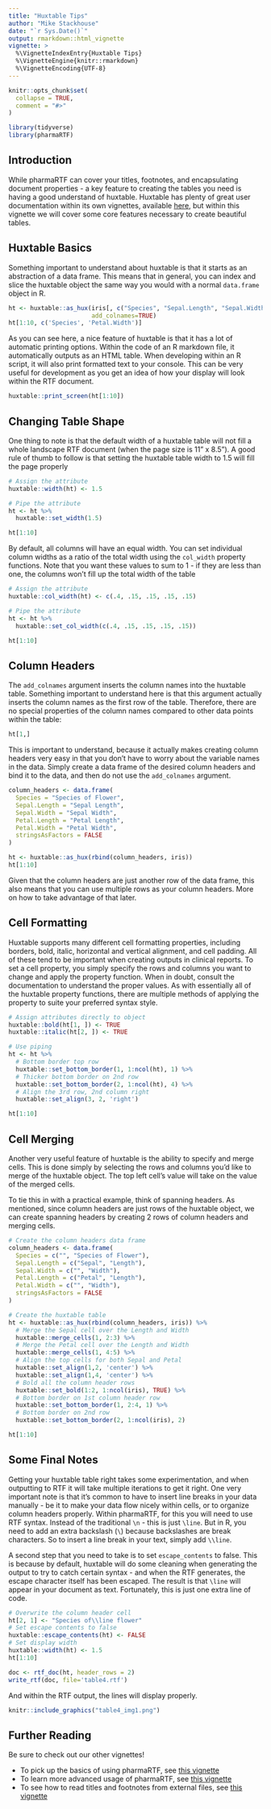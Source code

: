 ```yaml
---
title: "Huxtable Tips"
author: "Mike Stackhouse"
date: "`r Sys.Date()`"
output: rmarkdown::html_vignette
vignette: >
  %\VignetteIndexEntry{Huxtable Tips}
  %\VignetteEngine{knitr::rmarkdown}
  %\VignetteEncoding{UTF-8}
---
```


```r
knitr::opts_chunk$set(
  collapse = TRUE,
  comment = "#>"
)

library(tidyverse)
library(pharmaRTF)
```

## Introduction

While pharmaRTF can cover your titles, footnotes, and encapsulating document properties - a key feature to creating the tables you need is having a good understand of huxtable. Huxtable has plenty of great user documentation within its own vignettes, available [here](https://hughjonesd.github.io/huxtable/), but within this vignette we will cover some core features necessary to create beautiful tables. 

## Huxtable Basics

Something important to understand about huxtable is that it starts as an abstraction of a data frame. This means that in general, you can index and slice the huxtable object the same way you would with a normal `data.frame` object in R. 

```r
ht <- huxtable::as_hux(iris[, c("Species", "Sepal.Length", "Sepal.Width", "Petal.Length", "Petal.Width")], 
                       add_colnames=TRUE)
ht[1:10, c('Species', 'Petal.Width')]
```

As you can see here, a nice feature of huxtable is that it has a lot of automatic printing options. Within the code of an R markdown file, it automatically outputs as an HTML table. When developing within an R script, it will also print formatted text to your console. This can be very useful for development as you get an idea of how your display will look within the RTF document.

```r
huxtable::print_screen(ht[1:10])
```

## Changing Table Shape

One thing to note is that the default width of a huxtable table will not fill a whole landscape RTF document (when the page size is 11" x 8.5"). A good rule of thumb to follow is that setting the huxtable table width to 1.5 will fill the page properly

```r
# Assign the attribute
huxtable::width(ht) <- 1.5

# Pipe the attribute
ht <- ht %>% 
  huxtable::set_width(1.5)

ht[1:10]

```

By default, all columns will have an equal width. You can set individual column widths as a ratio of the total width using the `col_width` property functions. Note that you want these values to sum to 1 - if they are less than one, the columns won't fill up the total width of the table

```r
# Assign the attribute
huxtable::col_width(ht) <- c(.4, .15, .15, .15, .15)

# Pipe the attribute
ht <- ht %>% 
  huxtable::set_col_width(c(.4, .15, .15, .15, .15))

ht[1:10]

```

## Column Headers

The `add_colnames` argument inserts the column names into the huxtable table. Something important to understand here is that this argument actually inserts the column names as the first row of the table. Therefore, there are no special properties of the column names compared to other data points within the table:
```r
ht[1,]
```

This is important to understand, because it actually makes creating column headers very easy in that you don't have to worry about the variable names in the data. Simply create a data frame of the desired column headers and bind it to the data, and then do not use the `add_colnames` argument. 

```r
column_headers <- data.frame(
  Species = "Species of Flower",
  Sepal.Length = "Sepal Length",
  Sepal.Width = "Sepal Width",
  Petal.Length = "Petal Length",
  Petal.Width = "Petal Width",
  stringsAsFactors = FALSE
)

ht <- huxtable::as_hux(rbind(column_headers, iris))
ht[1:10]
```
 
Given that the column headers are just another row of the data frame, this also means that you can use multiple rows as your column headers. More on how to take advantage of that later. 

## Cell Formatting

Huxtable supports many different cell formatting properties, including borders, bold, italic, horizontal and vertical alignment, and cell padding. All of these tend to be important when creating outputs in clinical reports. To set a cell property, you simply specify the rows and columns you want to change and apply the property function. When in doubt, consult the documentation to understand the proper values. As with essentially all of the huxtable property functions, there are multiple methods of applying the property to suite your preferred syntax style.

```r
# Assign attributes directly to object
huxtable::bold(ht[1, ]) <- TRUE
huxtable::italic(ht[2, ]) <- TRUE

# Use piping
ht <- ht %>%
  # Bottom border top row
  huxtable::set_bottom_border(1, 1:ncol(ht), 1) %>% 
  # Thicker bottom border on 2nd row
  huxtable::set_bottom_border(2, 1:ncol(ht), 4) %>% 
  # Align the 3rd row, 2nd column right
  huxtable::set_align(3, 2, 'right') 

ht[1:10]

```

## Cell Merging

Another very useful feature of huxtable is the ability to specify and merge cells. This is done simply by selecting the rows and columns you'd like to merge of the huxtable object. The top left cell's value will take on the value of the merged cells. 

To tie this in with a practical example, think of spanning headers. As mentioned, since column headers are just rows of the huxtable object, we can create spanning headers by creating 2 rows of column headers and merging cells.

```r

# Create the column headers data frame
column_headers <- data.frame(
  Species = c("", "Species of Flower"),
  Sepal.Length = c("Sepal", "Length"),
  Sepal.Width = c("", "Width"),
  Petal.Length = c("Petal", "Length"),
  Petal.Width = c("", "Width"),
  stringsAsFactors = FALSE
)

# Create the huxtable table
ht <- huxtable::as_hux(rbind(column_headers, iris)) %>% 
  # Merge the Sepal cell over the Length and Width
  huxtable::merge_cells(1, 2:3) %>% 
  # Merge the Petal cell over the Length and Width
  huxtable::merge_cells(1, 4:5) %>% 
  # Align the top cells for both Sepal and Petal
  huxtable::set_align(1,2, 'center') %>% 
  huxtable::set_align(1,4, 'center') %>% 
  # Bold all the column header rows
  huxtable::set_bold(1:2, 1:ncol(iris), TRUE) %>% 
  # Bottom border on 1st column header row 
  huxtable::set_bottom_border(1, 2:4, 1) %>% 
  # Bottom border on 2nd row
  huxtable::set_bottom_border(2, 1:ncol(iris), 2)

ht[1:10]
```

## Some Final Notes

Getting your huxtable table right takes some experimentation, and when outputting to RTF it will take multiple iterations to get it right. One very important note is that it's common to have to insert line breaks in your data manually - be it to make your data flow nicely within cells, or to organize column headers properly. Within pharmaRTF, for this you will need to use RTF syntax. Instead of the traditional `\n` - this is just `\line`. But in R, you need to add an extra backslash (`\`) because backslashes are break characters. So to insert a line break in your text, simply add `\\line `. 

A second step that you need to take is to set `escape_contents` to false. This is because by default, huxtable will do some cleaning when generating the output to try to catch certain syntax - and when the RTF generates, the escape character itself has been escaped. The result is that `\line` will appear in your document as text. Fortunately, this is just one extra line of code. 

```r
# Overwrite the column header cell
ht[2, 1] <- "Species of\\line flower"
# Set escape contents to false
huxtable::escape_contents(ht) <- FALSE
# Set display width
huxtable::width(ht) <- 1.5
ht[1:10]

doc <- rtf_doc(ht, header_rows = 2)
write_rtf(doc, file='table4.rtf')
```

And within the RTF output, the lines will display properly. 

```r
knitr::include_graphics("table4_img1.png")
```

## Further Reading

Be sure to check out our other vignettes!

- To pick up the basics of using pharmaRTF, see [this vignette](pharmaRTF.html)
- To learn more advanced usage of pharmaRTF, see [this vignette](advanced_usage.html)
- To see how to read titles and footnotes from external files, see [this vignette](external_files.html)

